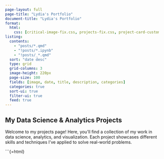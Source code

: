 ```yaml
---
page-layout: full
page-title: "Lydia's Portfolio"
document-title: "Lydia's Portfolio"
format:
  html:
    css: [critical-image-fix.css, projects-fix.css, project-card-custom.css, title-hard-fix.css, card-hover-animation.css]
listing:
  contents: 
    - "posts/*.qmd"
    - "!posts/*.ipynb"
    - "!posts/_*.qmd"
  sort: "date desc"
  type: grid
  grid-columns: 3
  image-height: 220px
  page-size: 100
  fields: [image, date, title, description, categories]
  categories: true
  sort-ui: true
  filter-ui: true
  feed: true
---
```


::: {.docs-list-title-container}
# My Data Science & Analytics Projects {.docs-list-title .no-anchor}
:::

::: {.projects-intro}
Welcome to my projects page! Here, you'll find a collection of my work in data science, analytics, and visualization. Each project showcases different skills and techniques I've applied to solve real-world problems.
:::

::: {.projects-content}
:::{#listing-projects}
:::
:::

```{=html}
<!-- Force all images to be visible immediately -->
<script src="js/force-show-images.js"></script>

<!-- Remove any existing Show Images buttons -->
<script src="js/remove-show-button.js"></script>

<!-- Disable all card hover animations -->
<script src="js/disable-card-animations.js"></script>

<!-- Early load critical scripts -->
<script>
// Create a style element for immediate critical styles
document.addEventListener('DOMContentLoaded', function() {
  // Mark page as loading
  document.body.classList.add('page-loading');
});
</script>

<!-- Prevent page load glitches -->
<script src="js/page-load-fix.js"></script>

<!-- Direct fix for title refresh glitches -->
<script src="js/title-refresh-fix.js"></script>

<style>
/* Immediate CSS to hide horizontal rules */
hr {
  display: none !important;
  visibility: hidden !important;
  height: 0 !important;
  width: 0 !important;
  margin: 0 !important;
  padding: 0 !important;
  border: none !important;
}
</style>

<script>
// IIFE to execute immediately
(function() {
  // Immediately hide any HR elements that might be present
  document.querySelectorAll('hr').forEach(function(el) {
    el.style.display = 'none';
    el.style.visibility = 'hidden';
    el.style.height = '0';
    el.style.width = '0';
    el.style.margin = '0';
    el.style.padding = '0';
    el.style.opacity = '0';
    el.style.border = 'none';
    
    // Try to actually remove from DOM
    if (el.parentNode) {
      el.parentNode.removeChild(el);
    }
  });
})();
</script>

<script>
// Hide page content until fully loaded to prevent flickering
document.addEventListener('DOMContentLoaded', function() {
  // Remove any horizontal rules
  document.querySelectorAll('hr').forEach(hr => {
    hr.style.display = 'none';
    hr.style.visibility = 'hidden';
    hr.style.height = '0';
    hr.style.opacity = '0';
    hr.style.margin = '0';
    hr.style.padding = '0';
    hr.remove(); // Actually remove from DOM
  });
  
  // Apply styles to the project title container to match Recent Posts style
  const projectsHeader = document.querySelector('.docs-list-title-container');
  if (projectsHeader) {
    projectsHeader.style.cssText = "text-align: left !important; margin-bottom: 0.5rem !important; margin-top: -1rem !important; transform: none !important; width: 100% !important;";
  }
  
  const projectsIntro = document.querySelector('.projects-intro');
  if (projectsIntro) {
    projectsIntro.style.marginBottom = '3rem';
    projectsIntro.style.fontSize = '1.1rem';
    projectsIntro.style.lineHeight = '1.6';
    projectsIntro.style.color = '#5D6D7E';
    projectsIntro.style.maxWidth = '900px';
    // Force rendering
    projectsIntro.style.display = 'block';
  }
  
  // Force refresh the listing
  if (window['quarto-listings'] && window['quarto-listings']['listing-projects']) {
    window['quarto-listings']['listing-projects'].update();
  }
});
</script>

<!-- Force refresh script for capturing all posts -->
<script>
document.addEventListener('DOMContentLoaded', function() {
  // This ensures all posts are captured even if they were added after the last build
  setTimeout(function() {
    if (window['quarto-listing-loaded']) {
      window['quarto-listing-loaded']();
    }
    
    // Check for any missing posts and try to add them manually
    const existingPosts = document.querySelectorAll('.listing-title');
    const existingTitles = Array.from(existingPosts).map(post => post.innerText.trim());
    
    // Apply thœe title-hard-fix styling to any new posts
    document.querySelectorAll('.quarto-grid-item, .card.h-100').forEach(function(card) {
      card.style.height = '480px';
      card.style.minHeight = '480px';
      card.style.maxHeight = '480px';
      card.style.overflow = 'hidden';
      card.style.display = 'flex';
      card.style.flexDirection = 'column';
      
      const title = card.querySelector('.listing-title, .card-title');
      if (title) {
        title.style.display = '-webkit-box';
        title.style.webkitLineClamp = '3';
        title.style.webkitBoxOrient = 'vertical';
        title.style.maxHeight = '5rem';
        title.style.minHeight = '5rem';
        title.style.overflow = 'hidden';
        title.style.textOverflow = 'ellipsis';
      }
    });
  }, 1000);
});
</script>

<!-- Make project links open in the same tab -->
<script src="js/same-tab-links.js"></script>

<!-- Fix image loading glitches -->
<script src="js/image-preload-fix.js"></script>

<!-- Fix card hover animation glitches and make entire card clickable -->
<script src="js/smooth-card-hover.js"></script>

<!-- Remove critical styles once everything is loaded -->
<script src="js/critical-styles-cleanup.js"></script>